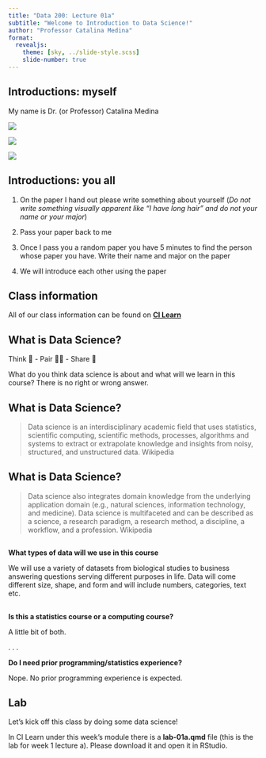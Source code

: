 ```yaml
---
title: "Data 200: Lecture 01a"
subtitle: "Welcome to Introduction to Data Science!"
author: "Professor Catalina Medina"
format: 
  revealjs:
    theme: [sky, ../slide-style.scss]
    slide-number: true
---
```


## Introductions: myself


My name is Dr. (or Professor) Catalina Medina 

::: {layout="[[1,1], [1]]"}

![](img/sonoma-county.jpg){fig-alt="Image of some grape vinyard with dry grass and hills."}

![](img/reno.jpg){fig-alt="Image of a city with some tall building surrounded by hills covered in snow."}

![](img/orange-county.jpg){fig-alt="Image of a coastline with beaches and houses."}
:::

## Introductions: you all

1. On the paper I hand out please write something about yourself (*Do not write something visually apparent like "I have long hair" and do not your name or your major*)

2. Pass your paper back to me

3. Once I pass you a random paper you have 5 minutes to find the person whose paper you have. Write their name and major on the paper

4. We will introduce each other using the paper

## Class information

All of our class information can be found on [**CI Learn**](https://cilearn.csuci.edu/)

## What is Data Science?

Think 💭 - Pair 👫🏽 - Share 💬

What do you think data science is about and what will we learn in this course? There is no right or wrong answer.

## What is Data Science?

> Data science is an interdisciplinary academic field that uses statistics, scientific computing, scientific methods, processes, algorithms and systems to extract or extrapolate knowledge and insights from noisy, structured, and unstructured data. Wikipedia

## What is Data Science?


> Data science also integrates domain knowledge from the underlying application domain (e.g., natural sciences, information technology, and medicine). Data science is multifaceted and can be described as a science, a research paradigm, a research method, a discipline, a workflow, and a profession. Wikipedia

##

**What types of data will we use in this course** 

We will use a variety of datasets from biological studies to business answering questions serving different purposes in life. Data will come different size, shape, and form and will include numbers, categories, text etc.

##

**Is this a statistics course or a computing course?**

A little bit of both. 

. . .

**Do I need prior programming/statistics experience?**

Nope. No prior programming experience is expected.


## Lab

Let's kick off this class by doing some data science!

In CI Learn under this week's module there is a **lab-01a.qmd** file (this is the lab for week 1 lecture a). Please download it and open it in RStudio. 
